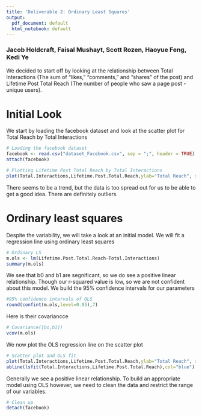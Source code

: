 ```yaml
---
title: 'Deliverable 2: Ordinary Least Squares'
output:
  pdf_document: default
  html_notebook: default
---
```


### Jacob Holdcraft, Faisal Mushayt, Scott Rozen, Haoyue Feng, Kedi Ye

We decided to start off by looking at the relationship between Total Interactions (The sum of “likes,” “comments,” and “shares” of the post) and Lifetime Post Total Reach (The number of people who saw a page post - unique users). 

# Initial Look

We start by loading the facebook dataset and look at the scatter plot for Total Reach by Total Interactions

```r
# Loading the facebook dataset
facebook <- read.csv("dataset_Facebook.csv", sep = ";", header = TRUE)
attach(facebook)
```

```r
# Plotting Lifetime Post Total Reach by Total Interactions
plot(Total.Interactions,Lifetime.Post.Total.Reach,ylab="Total Reach", xlab="Total interactions", pch=19,cex=0.1)
```

There seems to be a trend, but the data is too spread out for us to be able to get a good idea. There are definitely outliers.

# Ordinary least squares

Despite the variability, we will take a look at an initial model. We will fit a regression line using ordinary least squares

```r
# Ordinary LS
m.ols <- lm(Lifetime.Post.Total.Reach~Total.Interactions)
summary(m.ols)
```

We see that b0 and b1 are segnificant, so we do see a positive linear relationship. Though our r-squared value is low, so we are not confident about this model. We build the 95% confidence intervals for our parameters

```r
#95% confidence intervals of OLS
round(confint(m.ols,level=0.95),7)
```

Here is their covariancce

```r
# Covariance([bo,b1])
vcov(m.ols)
```

We now plot the OLS regression line on the scatter plot

```r
# Scatter plot and OLS fit
plot(Total.Interactions,Lifetime.Post.Total.Reach,ylab="Total Reach", xlab="Total Interactions", pch=19,cex=0.2)
abline(lsfit(Total.Interactions,Lifetime.Post.Total.Reach),col="blue")
```

Generally we see a positive linear relationship. To build an appropriate model using OLS however, we need to clean the data and restrict the range of our variables. 

```r
# Clean up
detach(facebook)
```